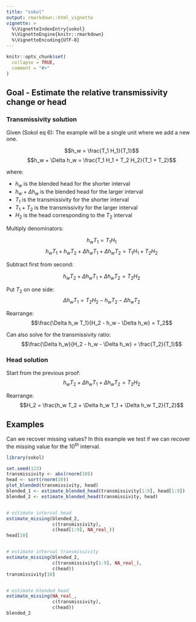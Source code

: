 ```yaml
---
title: "sokol"
output: rmarkdown::html_vignette
vignette: >
  %\VignetteIndexEntry{sokol}
  %\VignetteEngine{knitr::rmarkdown}
  %\VignetteEncoding{UTF-8}
---
```


```r
knitr::opts_chunk$set(
  collapse = TRUE,
  comment = "#>"
)
```



## Goal - Estimate the relative transmissivity change or head


### Transmissivity solution

Given (Sokol eq 6):
The example will be a single unit where we add a new one.

$$h_w = \frac{T_1 H_1}{T_1}$$
$$h_w + \Delta h_w = \frac{T_1 H_1 + T_2 H_2}{T_1 + T_2}$$

where:

- $h_w$ is the blended head for the shorter interval
- $h_w + \Delta h_w$ is the blended head for the larger interval
- $T_1$ is the transmissivity for the shorter interval
- $T_1 + T_2$ is the transmissivity for the larger interval
- $H_2$ is the head corresponding to the $T_2$ interval


Multiply denominators:

$$h_w T_1 = T_1 H_1$$
$$h_w T_1 + h_w T_2 + \Delta h_w T_1 + \Delta h_w T_2 = T_1 H_1 + T_2 H_2$$

Subtract first from second:

$$h_w T_2 + \Delta h_w T_1 + \Delta h_w T_2 = T_2 H_2$$

Put $T_2$ on one side:
$$\Delta h_w T_1 = T_2 H_2 - h_w T_2 - \Delta h_w T_2$$

Rearrange:
$$\frac{\Delta h_w T_1}{H_2 - h_w - \Delta h_w} = T_2$$

Can also solve for the transmissivity ratio:
$$\frac{\Delta h_w}{H_2 - h_w - \Delta h_w} = \frac{T_2}{T_1}$$



### Head solution

Start from the previous proof: 
$$h_w T_2 + \Delta h_w T_1 + \Delta h_w T_2 = T_2 H_2$$

Rearrange:
$$H_2 = \frac{h_w T_2 + \Delta h_w T_1 + \Delta h_w T_2}{T_2}$$



## Examples
Can we recover missing values?  In this example we test if we can recover the missing value for the $10^{th}$ interval.

```r

library(sokol)

set.seed(123)
transmissivity <- abs(rnorm(10))
head <- sort(rnorm(10))
plot_blended(transmissivity, head)
blended_1 <- estimate_blended_head(transmissivity[1:9], head[1:9])
blended_2 <- estimate_blended_head(transmissivity, head)


# estimate interval head
estimate_missing(blended_2, 
                 c(transmissivity),
                 c(head[1:9], NA_real_))
head[10]


# estimate interval transmissivity
estimate_missing(blended_2, 
                 c(transmissivity[1:9], NA_real_),
                 c(head))
transmissivity[10]


# estimate blended head
estimate_missing(NA_real_, 
                 c(transmissivity),
                 c(head))
blended_2

```
